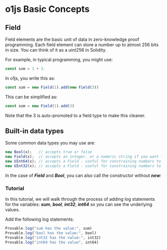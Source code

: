 # o1js Basic Concepts

## Field

Field elements are the basic unit of data in zero-knowledge proof programming. Each field element can store a number up to almost 256 bits in size. You can think of it as a uint256 in Solidity.

For example, in typical programming, you might use:
```ts
const sum = 1 + 3.
```
In o1js, you write this as:
```ts
const sum = new Field(1).add(new Field(3))
```
This can be simplified as:
```ts
const sum = new Field(1).add(3)
```
Note that the 3 is auto-promoted to a field type to make this cleaner.

## Built-in data types

Some common data types you may use are:

```ts
new Bool(x);   // accepts true or false
new Field(x);  // accepts an integer, or a numeric string if you want to represent a number greater than JavaScript can represent but within the max value that a field can store.
new UInt64(x); // accepts a Field - useful for constraining numbers to 64 bits
new UInt32(x); // accepts a Field - useful for constraining numbers to 32 bits
```

In the case of ***Field*** and ***Bool***, you can also call the constructor without ***new***:

### Tutorial
In this tutorial, we will walk through the process of adding log statements for the variables: ***sum***, ***bool***, ***int32***, ***int64*** so you can see the underlying values.

Add the following log statements:
```ts
Provable.log("sum has the value:", sum)
Provable.log("bool has the value:", bool)
Provable.log("int32 has the value:", int32)
Provable.log("int64 has the value", int64)
```

